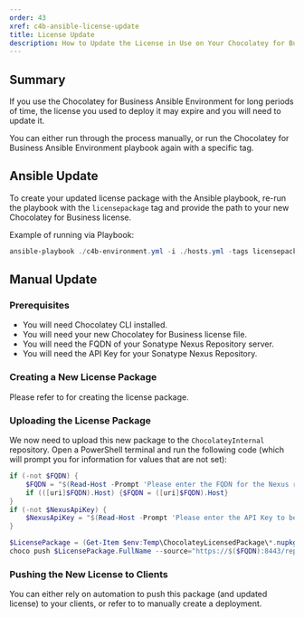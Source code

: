```yaml
---
order: 43
xref: c4b-ansible-license-update
title: License Update
description: How to Update the License in Use on Your Chocolatey for Business Ansible Environment
---
```


## Summary

If you use the Chocolatey for Business Ansible Environment for long periods of time, the license you used to deploy it may expire and you will need to update it.

You can either run through the process manually, or run the Chocolatey for Business Ansible Environment playbook again with a specific tag.

## Ansible Update

To create your updated license package with the Ansible playbook, re-run the playbook with the `licensepackage` tag and provide the path to your new Chocolatey for Business license.

Example of running via Playbook:

```powershell
ansible-playbook ./c4b-environment.yml -i ./hosts.yml -tags licensepackage
```

## Manual Update
### Prerequisites

- You will need Chocolatey CLI installed.
- You will need your new Chocolatey for Business license file.
- You will need the FQDN of your Sonatype Nexus Repository server.
- You will need the API Key for your Sonatype Nexus Repository.

### Creating a New License Package

Please refer to <Xref title="the Chocolatey for Business Azure Environment documentation" value="c4b-azure-license-update" anchor="creating-a-new-license-package" /> for creating the license package.

### Uploading the License Package

We now need to upload this new package to the `ChocolateyInternal` repository. Open a PowerShell terminal and run the following code (which will prompt you for information for values that are not set):

```powershell
if (-not $FQDN) {
    $FQDN = "$(Read-Host -Prompt 'Please enter the FQDN for the Nexus repository')"
    if (([uri]$FQDN).Host) {$FQDN = ([uri]$FQDN).Host}
}
if (-not $NexusApiKey) {
    $NexusApiKey = "$(Read-Host -Prompt 'Please enter the API Key to be used to push Chocolatey packages to Nexus')"
}

$LicensePackage = (Get-Item $env:Temp\ChocolateyLicensedPackage\*.nupkg)[-1]
choco push $LicensePackage.FullName --source="https://$($FQDN):8443/repository/ChocolateyInternal/" --api-key="$NexusApiKey" --force
```

### Pushing the New License to Clients

You can either rely on automation to push this package (and updated license) to your clients, or refer to <Xref title="these documents" value="ccm-deployments" /> to manually create a deployment.
